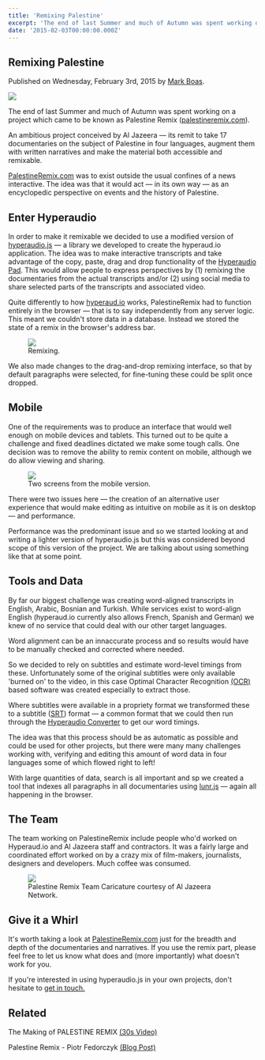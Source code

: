 ```yaml
---
title: 'Remixing Palestine'
excerpt: 'The end of last Summer and much of Autumn was spent working on a project which came to be known as Palestine Remix (palestineremix.com). An ambitious project conceived by Al Jazeera — its remit to take 17 documentaries on the subject of Palestine in four languages, augment them with written narratives and make the material...'
date: '2015-02-03T00:00:00.000Z'
---
```


## Remixing Palestine

Published on Wednesday, February 3rd, 2015 by [Mark Boas](http://twitter.com/maboa).

[![](/assets/palestineremix.png)](http://palestineremix.com)

The end of last Summer and much of Autumn was spent working on a project which came to be known as Palestine Remix ([palestineremix.com](http://palestineremix.com)).

An ambitious project conceived by Al Jazeera — its remit to take 17 documentaries on the subject of Palestine in four languages, augment them with written narratives and make the material both accessible and remixable.

[PalestineRemix.com](http://palestineremix.com) was to exist outside the usual confines of a news interactive. The idea was that it would act — in its own way — as an encyclopedic perspective on events and the history of Palestine.

## Enter Hyperaudio

In order to make it remixable we decided to use a modified version of [hyperaudio.js](https://github.com/hyperaudio/hyperaudio-lib) — a library we developed to create the hyperaud.io application. The idea was to make interactive transcripts and take advantage of the copy, paste, drag and drop functionality of the [Hyperaudio Pad](http://hyperaud.io/pad/). This would allow people to express perspectives by (1) remixing the documentaries from the actual transcripts and/or (2) using social media to share selected parts of the transcripts and associated video.

Quite differently to how [hyperaud.io](http://hyperaud.io) works, PalestineRemix had to function entirely in the browser — that is to say independently from any server logic. This meant we couldn't store data in a database. Instead we stored the state of a remix in the browser's address bar.

<figure>
  <img src="/assets/palestineremixer.png" />
  <figcaption>Remixing.</figcaption>
</figure>

We also made changes to the drag-and-drop remixing interface, so that by default paragraphs were selected, for fine-tuning these could be split once dropped.

## Mobile

One of the requirements was to produce an interface that would well enough on mobile devices and tablets. This turned out to be quite a challenge and fixed deadlines dictated we make some tough calls. One decision was to remove the ability to remix content on mobile, although we do allow viewing and sharing.

<figure>
  <img src="/assets/mobilepalestine.jpg" />
  <figcaption>Two screens from the mobile version.</figcaption>
</figure>

There were two issues here — the creation of an alternative user experience that would make editing as intuitive on mobile as it is on desktop — and performance.

Performance was the predominant issue and so we started looking at and writing a lighter version of hyperaudio.js but this was considered beyond scope of this version of the project. We are talking about using something like that at some point.

## Tools and Data

By far our biggest challenge was creating word-aligned transcripts in English, Arabic, Bosnian and Turkish. While services exist to word-align English (hyperaud.io currently also allows French, Spanish and German) we knew of no service that could deal with our other target languages.

Word alignment can be an innaccurate process and so results would have to be manually checked and corrected where needed.

So we decided to rely on subtitles and estimate word-level timings from these. Unfortunately some of the original subtitles were only available 'burned on' to the video, in this case Optimal Character Recognition [(OCR)](http://en.wikipedia.org/wiki/Optical_character_recognition) based software was created especially to extract those.

Where subtitles were available in a propriety format we transformed these to a subtitle ([SRT](http://en.wikipedia.org/wiki/SubRip#SubRip_text_file_format)) format — a common format that we could then run through the [Hyperaudio Converter](http://hyperaud.io/converter/) to get our word timings.

The idea was that this process should be as automatic as possible and could be used for other projects, but there were many many challenges working with, verifying and editing this amount of word data in four languages some of which flowed right to left!

With large quantities of data, search is all important and sp we created a tool that indexes all paragraphs in all documentaries using [lunr.js](http://lunrjs.com/) — again all happening in the browser.

## The Team

The team working on PalestineRemix include people who'd worked on Hyperaud.io and Al Jazeera staff and contractors. It was a fairly large and coordinated effort worked on by a crazy mix of film-makers, journalists, designers and developers. Much coffee was consumed.

<figure>
<a href="http://interactive.aljazeera.com/aje/PalestineRemix/about.html"><img src="/assets/team.jpg" /></a>
<figcaption>Palestine Remix Team Caricature courtesy of Al Jazeera Network.</figcaption>

</figure>

## Give it a Whirl

It's worth taking a look at [PalestineRemix.com](http://PalestineRemix.com) just for the breadth and depth of the documentaries and narratives. If you use the remix part, please feel free to let us know what does and (more importantly) what doesn't work for you.

If you're interested in using hyperaudio.js in your own projects, don't hesitate to [get in touch.](mailto:mark@hyperaud.io)

## Related

The Making of PALESTINE REMIX [(30s Video)](https://www.youtube.com/watch?v=-8qJ-6IML2g)

Palestine Remix - Piotr Fedorczyk [(Blog Post)](http://piotrf.pl/made/palestine-remix)

